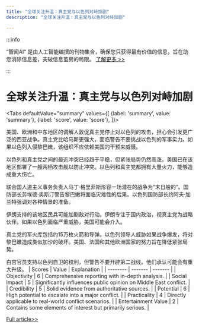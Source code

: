 ```yaml
---
title: "全球关注升温：真主党与以色列对峙加剧"
description: "全球关注升温：真主党与以色列对峙加剧"

---
```



:::info

“智闻AI“ 是由人工智能编撰的刊物集合，确保您只获得最有价值的信息，旨在助您消除信息差，突破信息茧房的局限。  [了解更多 >>](/)

:::

# 全球关注升温：真主党与以色列对峙加剧


<Tabs
	defaultValue="summary"
	values={[
	{label: 'summary', value: 'summary'},
	{label: 'score', value: 'score'},
]}>
<TabItem value="summary">


美国、欧洲和中东地区的调解人敦促真主党停止对以色列的攻击，担心会引发更广泛的西亚战争。真主党比哈马斯更强大，面临警告不要挑战以色列的军事实力。如果以色列入侵黎巴嫩，该组织不应依赖美国的干预来威慑。

以色列和真主党之间的最近冲突已经趋于平稳，但紧张局势仍然高涨。美国已在该地区部署了一艘两栖攻击舰以防止冲突。以色列和真主党都拥有大量火力，能够造成重大伤亡。

联合国人道主义事务负责人马丁·格里菲斯形容一场潜在的战争为“末日般的”。国防部长劳埃德·奥斯汀警告黎巴嫩将面临灾难性的后果。以色列国防部长约阿夫·加兰特强调对各种情景的准备。

伊朗支持的该地区民兵可能加剧敌对行动。伊朗专注于国内政治，视真主党为战略伙伴。如果以色列面临严重威胁，美国可能会介入。

真主党的军火库包括约15万枚火箭和导弹。以色列领导人威胁如果战争爆发，将对黎巴嫩造成类似加沙的破坏。美国、法国和其他欧洲国家的努力旨在降低紧张局势。

白宫官员支持以色列自卫的权利，但警告不要开辟第二战线。他们承认可能会有重大升级。
</TabItem>
<TabItem value="score">
	| Scores     | Value   | Explanation |
	| -------- | ------- | ------- |
	| Objectivity  | 6    | Comprehensive reporting with in-depth analysis.    |
	| Social Impact | 5     | Significantly influences public opinion on Middle East conflict.    |
	| Credibility    | 5    | Solid evidence from authoritative sources.    |
	| Potential    | 6    | High potential to escalate into a major conflict.    |
	| Practicality    | 4    | Directly applicable to real-world conflict scenarios.    |
	| Entertainment Value    | 2    | Contains some elements of interest but primarily serious.    |
</TabItem>
</Tabs>

[Full article>>](https://apnews.com/article/hezbollah-israel-united-states-middle-east-war-d6000dffd597f9580af2c7ea16374938)
